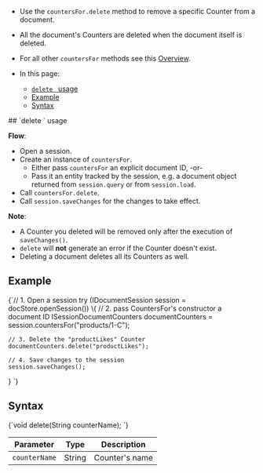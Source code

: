 
<Admonition type="note" title="">

* Use the `countersFor.delete` method to remove a specific Counter from a document.

* All the document's Counters are deleted when the document itself is deleted.

* For all other `countersFor` methods see this [Overview](../../document-extensions/counters/overview.mdx#counter-methods-and-the--object).

* In this page:
    * [`delete ` usage](../../document-extensions/counters/delete.mdx#delete-usage)
    * [Example](../../document-extensions/counters/delete.mdx#example)
    * [Syntax](../../document-extensions/counters/delete.mdx#syntax)

</Admonition>
## `delete ` usage

**Flow**:

* Open a session.
* Create an instance of `countersFor`.
    * Either pass `countersFor` an explicit document ID, -or-
    * Pass it an entity tracked by the session, e.g. a document object returned from `session.query` or from `session.load`.
* Call `countersFor.delete`.
* Call `session.saveChanges` for the changes to take effect.

**Note**:

* A Counter you deleted will be removed only after the execution of `saveChanges()`.
* `delete` will **not** generate an error if the Counter doesn't exist.
* Deleting a document deletes all its Counters as well.



## Example

<TabItem value="counters_region_Delete" label="counters_region_Delete">
<CodeBlock language="java">
{`// 1. Open a session
try (IDocumentSession session = docStore.openSession()) \{
    // 2. pass CountersFor's constructor a document ID
    ISessionDocumentCounters documentCounters = session.countersFor("products/1-C");

    // 3. Delete the "productLikes" Counter
    documentCounters.delete("productLikes");

    // 4. Save changes to the session
    session.saveChanges();
\}
`}
</CodeBlock>
</TabItem>



## Syntax

<TabItem value="Delete-definition" label="Delete-definition">
<CodeBlock language="java">
{`void delete(String counterName);
`}
</CodeBlock>
</TabItem>

| Parameter     | Type   | Description     |
|---------------|--------|-----------------|
| `counterName` | String | Counter's name  |




